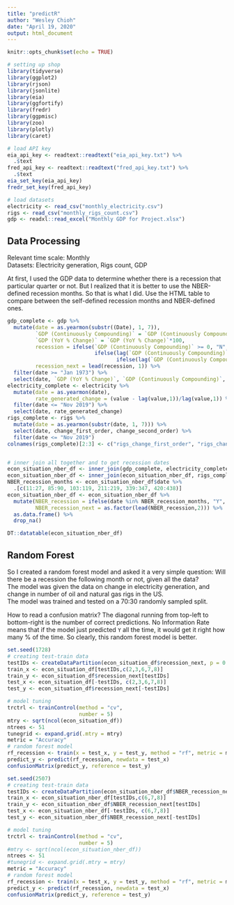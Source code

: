 ```yaml
---
title: "predictR"
author: "Wesley Chioh"
date: "April 19, 2020"
output: html_document
---
```


```r
knitr::opts_chunk$set(echo = TRUE)

# setting up shop 
library(tidyverse)
library(ggplot2)
library(rjson)
library(jsonlite)
library(eia)
library(ggfortify)
library(fredr)
library(ggpmisc)
library(zoo)
library(plotly)
library(caret)

# load API key
eia_api_key <- readtext::readtext("eia_api_key.txt") %>%
  .$text
fred_api_key <- readtext::readtext("fred_api_key.txt") %>%
  .$text
eia_set_key(eia_api_key)
fredr_set_key(fred_api_key)

# load datasets
electricity <- read_csv("monthly_electricity.csv")
rigs <- read_csv("monthly_rigs_count.csv")
gdp <- readxl::read_excel("Monthly GDP for Project.xlsx")
```

## Data Processing  

Relevant time scale: Monthly  
Datasets: Electricity generation, Rigs count, GDP  
  
At first, I used the GDP data to determine whether there is a recession that particular quarter or not. But I realized that it is better to use the NBER-defined recession months. So that is what I did. Use the HTML table to compare between the self-defined recession months and NBER-defined ones. 
```r
gdp_complete <- gdp %>%
  mutate(date = as.yearmon(substr((Date), 1, 7)),
         `GDP (Continuously Compounding)` = `GDP (Continuously Compounding)`*100,
         `GDP (YoY % Change)` = `GDP (YoY % Change)`*100,
         recession = ifelse(`GDP (Continuously Compounding)` >= 0, "N", 
                            ifelse(lag(`GDP (Continuously Compounding)`,1) >= 0, "N", 
                                   ifelse(lag(`GDP (Continuously Compounding)`,2) >=0, "N", "Y"))),
         recession_next = lead(recession, 1)) %>%
  filter(date >= "Jan 1973") %>%
  select(date, `GDP (YoY % Change)`, `GDP (Continuously Compounding)`, recession, recession_next)
electricity_complete <- electricity %>%
  mutate(date = as.yearmon(date),
         rate_generated_change = (value - lag(value,1))/lag(value,1)) %>%
  filter(date <= "Nov 2019") %>%
  select(date, rate_generated_change) 
rigs_complete <- rigs %>%
  mutate(date = as.yearmon(substr(date, 1, 7))) %>%
  select(date, change_first_order, change_second_order) %>%
  filter(date <= "Nov 2019")
colnames(rigs_complete)[2:3] <- c("rigs_change_first_order", "rigs_change_second_order")


# inner join all together and to get recession dates
econ_situation_nber_df <- inner_join(gdp_complete, electricity_complete, by = "date")
econ_situation_nber_df <- inner_join(econ_situation_nber_df, rigs_complete, by = "date")
NBER_recession_months <- econ_situation_nber_df$date %>%
  .[c(11:27, 85:90, 103:119, 211:219, 339:347, 420:438)]
econ_situation_nber_df <- econ_situation_nber_df %>%
  mutate(NBER_recession = ifelse(date %in% NBER_recession_months, "Y", "N"),
         NBER_recession_next = as.factor(lead(NBER_recession,2))) %>%
  as.data.frame() %>%
  drop_na()

DT::datatable(econ_situation_nber_df)
```

## Random Forest

So I created a random forest model and asked it a very simple question: Will there be a recession the following month or not, given all the data?  
The model was given the data on change in electricity generation, and change in number of oil and natural gas rigs in the US.  
The model was trained and tested on a 70:30 randomly sampled split. 
  
How to read a confusion matrix? The diagonal running from top-left to bottom-right is the number of correct predictions. No Information Rate means that if the model just predicted `Y` all the time, it would get it right how many % of the time. So clearly, this random forest model is better.  
```r
set.seed(1728)
# creating test-train data
testIDs <- createDataPartition(econ_situation_df$recession_next, p = 0.7, list = F)
train_x <- econ_situation_df[testIDs,c(2,3,6,7,8)]
train_y <- econ_situation_df$recession_next[testIDs]
test_x <- econ_situation_df[-testIDs, c(2,3,6,7,8)]
test_y <- econ_situation_df$recession_next[-testIDs]

# model tuning 
trctrl <- trainControl(method = "cv", 
                       number = 5)
mtry <- sqrt(ncol(econ_situation_df))
ntrees <- 51
tunegrid <- expand.grid(.mtry = mtry)
metric = "Accuracy"
# random forest model 
rf_recession <- train(x = test_x, y = test_y, method = "rf", metric = metric, tuneGrid = tunegrid, trControl = trctrl, ntree = ntrees)
predict_y <- predict(rf_recession, newdata = test_x)
confusionMatrix(predict_y, reference = test_y)
```

```r
set.seed(2507)
# creating test-train data
testIDs <- createDataPartition(econ_situation_nber_df$NBER_recession_next, p = 0.6, list = F)
train_x <- econ_situation_nber_df[testIDs,c(6,7,8)]
train_y <- econ_situation_nber_df$NBER_recession_next[testIDs]
test_x <- econ_situation_nber_df[-testIDs, c(6,7,8)]
test_y <- econ_situation_nber_df$NBER_recession_next[-testIDs]

# model tuning 
trctrl <- trainControl(method = "cv", 
                       number = 5)
#mtry <- sqrt(ncol(econ_situation_nber_df))
ntrees <- 51
#tunegrid <- expand.grid(.mtry = mtry)
metric = "Accuracy"
# random forest model 
rf_recession <- train(x = test_x, y = test_y, method = "rf", metric = metric, trControl = trctrl, ntree = ntrees)
predict_y <- predict(rf_recession, newdata = test_x)
confusionMatrix(predict_y, reference = test_y)

```

